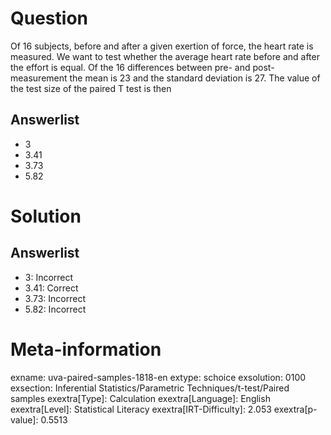 Question
========

Of 16 subjects, before and after a given exertion of force, the heart rate is measured. We want to test whether the average heart rate before and after the effort is equal. Of the 16 differences between pre- and post-measurement the mean is 23 and the standard deviation is 27. The value of the test size of the paired T test is then

Answerlist
----------

* 3
* 3.41
* 3.73
* 5.82

Solution
========

Answerlist
----------

* 3: Incorrect
* 3.41: Correct
* 3.73: Incorrect
* 5.82: Incorrect

Meta-information
================
exname: uva-paired-samples-1818-en
extype: schoice
exsolution: 0100
exsection: Inferential Statistics/Parametric Techniques/t-test/Paired samples
exextra[Type]: Calculation
exextra[Language]: English
exextra[Level]: Statistical Literacy
exextra[IRT-Difficulty]: 2.053
exextra[p-value]: 0.5513
